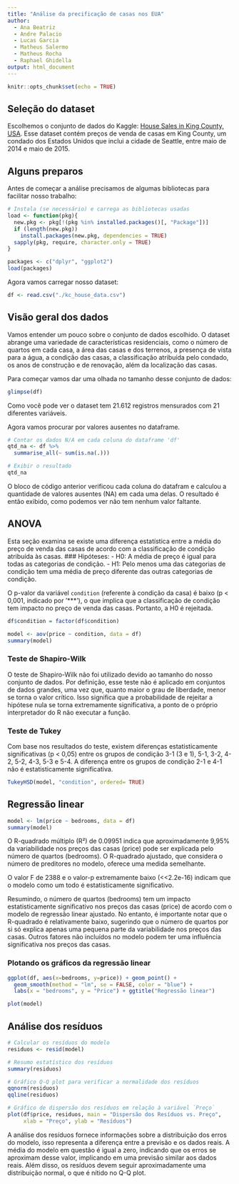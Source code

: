 ```yaml
---
title: "Análise da precificação de casas nos EUA"
author:
  - Ana Beatriz
  - Andre Palacio
  - Lucas Garcia
  - Matheus Salermo
  - Matheus Rocha
  - Raphael Ghidella
output: html_document
---
```


```r
knitr::opts_chunk$set(echo = TRUE)
```

## Seleção do dataset
Escolhemos o conjunto de dados do Kaggle: [House Sales in King County, USA](https://www.kaggle.com/datasets/harlfoxem/housesalesprediction). Esse dataset contém preços de venda de casas em King County, um condado dos Estados Unidos que inclui a cidade de Seattle, entre maio de 2014 e maio de 2015.

## Alguns preparos
Antes de começar a análise precisamos de algumas bibliotecas para facilitar nosso trabalho:
```r
# Instala (se necessário) e carrega as bibliotecas usadas
load <- function(pkg){
  new.pkg <- pkg[!(pkg %in% installed.packages()[, "Package"])]
  if (length(new.pkg))
    install.packages(new.pkg, dependencies = TRUE)
  sapply(pkg, require, character.only = TRUE)
} 

packages <- c("dplyr", "ggplot2")
load(packages)
```

Agora vamos carregar nosso dataset:
```r
df <- read.csv("./kc_house_data.csv")
```

## Visão geral dos dados
Vamos entender um pouco sobre o conjunto de dados escolhido. O dataset abrange uma variedade de características residenciais, como o número de quartos em cada casa, a área das casas e dos terrenos, a presença de vista para a água, a condição das casas, a classificação atribuída pelo condado, os anos de construção e de renovação, além da localização das casas.

Para começar vamos dar uma olhada no tamanho desse conjunto de dados:
```r
glimpse(df)
```
Como você pode ver o dataset tem 21.612 registros mensurados com 21 diferentes variáveis.

Agora vamos procurar por valores ausentes no dataframe.
```r
# Contar os dados N/A em cada coluna do dataframe 'df'
qtd_na <- df %>%
  summarise_all(~ sum(is.na(.)))

# Exibir o resultado
qtd_na
```
O bloco de código anterior verificou cada coluna do datafram e calculou a quantidade de valores ausentes (NA) em cada uma delas. O resultado é então exibido, como podemos ver não tem nenhum valor faltante.

## ANOVA
Esta seção examina se existe uma diferença estatística entre a média do preço de venda das casas de acordo com a classificação de condição atribuída às casas.
### Hipóteses:
- H0: A média de preço é igual para todas as categorias de condição.
- H1: Pelo menos uma das categorias de condição tem uma média de preço diferente das outras categorias de condição.

O p-valor da variável `condition` (referente à condição da casa) é baixo (p < 0,001, indicado por '***'), o que implica que a classificação de condição tem impacto no preço de venda das casas. Portanto, a H0 é rejeitada.

```r
df$condition = factor(df$condition)

model <- aov(price ~ condition, data = df)
summary(model)
```


### Teste de Shapiro-Wilk
O teste de Shapiro-Wilk não foi utilizado devido ao tamanho do nosso conjunto de dados. Por definição, esse teste não é aplicado em conjuntos de dados grandes, uma vez que, quanto maior o grau de liberdade, menor se torna o valor crítico. Isso significa que a probabilidade de rejeitar a hipótese nula se torna extremamente significativa, a ponto de o próprio interpretador do R não executar a função.

### Teste de Tukey

Com base nos resultados do teste, existem diferenças estatisticamente significativas (p < 0,05) entre os grupos de condição 3-1 (3 e 1), 5-1, 3-2, 4-2, 5-2, 4-3, 5-3 e 5-4. A diferença entre os grupos de condição 2-1 e 4-1 não é estatisticamente significativa.

```r
TukeyHSD(model, "condition", ordered= TRUE)
```

## Regressão linear

```r
model <- lm(price ~ bedrooms, data = df)
summary(model)
```

O R-quadrado múltiplo (R²) de 0.09951 indica que aproximadamente 9,95% da variabilidade nos preços das casas (price) pode ser explicada pelo número de quartos (bedrooms). O R-quadrado ajustado, que considera o número de preditores no modelo, oferece uma medida semelhante.

O valor F de 2388 e o valor-p extremamente baixo (<<2.2e-16) indicam que o modelo como um todo é estatisticamente significativo.

Resumindo, o número de quartos (bedrooms) tem um impacto estatisticamente significativo nos preços das casas (price) de acordo com o modelo de regressão linear ajustado. No entanto, é importante notar que o R-quadrado é relativamente baixo, sugerindo que o número de quartos por si só explica apenas uma pequena parte da variabilidade nos preços das casas. Outros fatores não incluídos no modelo podem ter uma influência significativa nos preços das casas.

### Plotando os gráficos da regressão linear
```r
ggplot(df, aes(x=bedrooms, y=price)) + geom_point() + 
  geom_smooth(method = "lm", se = FALSE, color = "blue") + 
  labs(x = "bedrooms", y = "Price") + ggtitle("Regressão linear")

plot(model)
```

## Análise dos resíduos
```r
# Calcular os resíduos do modelo
residuos <- resid(model)

# Resumo estatístico dos resíduos
summary(residuos)

# Gráfico Q-Q plot para verificar a normalidade dos resíduos
qqnorm(residuos)
qqline(residuos)

# Gráfico de dispersão dos resíduos em relação à variável `Preço`
plot(df$price, residuos, main = "Dispersão dos Resíduos vs. Preço",
     xlab = "Preço", ylab = "Resíduos")
```

A análise dos resíduos fornece informações sobre a distribuição dos erros do modelo, isso representa a diferença entre a previsão e os dados reais. A média do modelo em questão é igual a zero, indicando que os erros se aproximam desse valor, implicando em uma previsão similar aos dados reais. Além disso, os resíduos devem seguir aproximadamente uma distribuição normal, o que é nítido no Q-Q plot.
